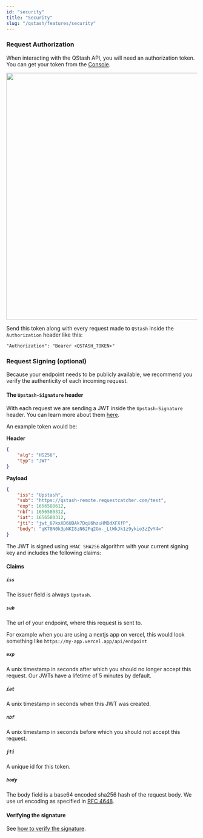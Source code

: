 ```yaml
---
id: "security"
title: "Security"
slug: "/qstash/features/security"
---
```


### Request Authorization

When interacting with the QStash API, you will need an authorization token. You
can get your token from the [Console](https://console.upstash.com/qstash).

<Frame><img class="ss" src="/img/qstash/rest_token.png" width="649" /></Frame>

Send this token along with every request made to `QStash` inside the
`Authorization` header like this:

```
"Authorization": "Bearer <QSTASH_TOKEN>"
```

### Request Signing (optional)

Because your endpoint needs to be publicly available, we recommend you verify
the authenticity of each incoming request.

#### The `Upstash-Signature` header

With each request we are sending a JWT inside the `Upstash-Signature` header.
You can learn more about them [here](https://jwt.io).

An example token would be:

**Header**

```json
{
    "alg": "HS256",
    "typ": "JWT"
}
```

**Payload**

```json
{
    "iss": "Upstash",
    "sub": "https://qstash-remote.requestcatcher.com/test",
    "exp": 1656580612,
    "nbf": 1656580312,
    "iat": 1656580312,
    "jti": "jwt_67kxXD6UBAk7DqU6hzuHMDdXFXfP",
    "body": "qK78N0k3pNKI8zN62Fq2Gm-_LtWkJk1z9ykio3zZvY4="
}
```

The JWT is signed using `HMAC SHA256` algorithm with your current signing key
and includes the following claims:

#### Claims

##### `iss`

The issuer field is always `Upstash`.

##### `sub`

The url of your endpoint, where this request is sent to.

For example when you are using a nextjs app on vercel, this would look something
like `https://my-app.vercel.app/api/endpoint`

##### `exp`

A unix timestamp in seconds after which you should no longer accept this
request. Our JWTs have a lifetime of 5 minutes by default.

##### `iat`

A unix timestamp in seconds when this JWT was created.

##### `nbf`

A unix timestamp in seconds before which you should not accept this request.

##### `jti`

A unique id for this token.

##### `body`

The body field is a base64 encoded sha256 hash of the request body. We use url
encoding as specified in
[RFC 4648](https://datatracker.ietf.org/doc/html/rfc4648#section-5).

#### Verifying the signature

See [how to verify the signature](/qstash/howto/signature).
